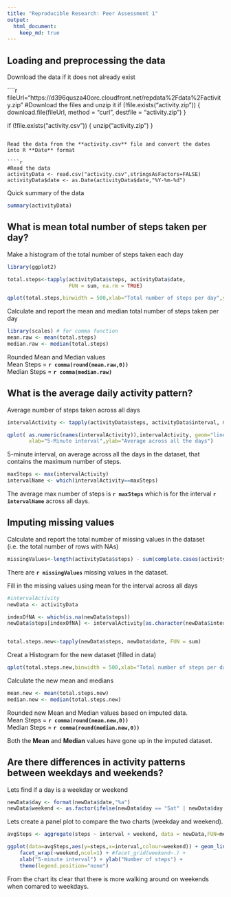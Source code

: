 ```yaml
---
title: "Reproducible Research: Peer Assessment 1"
output: 
  html_document:
    keep_md: true
---
```



## Loading and preprocessing the data

Download the data if it does not already exist

````r
fileUrl="https://d396qusza40orc.cloudfront.net/repdata%2Fdata%2Factivity.zip"
#Download the files and unzip it
if (!file.exists("activity.zip")) {
    download.file(fileUrl, method = "curl", destfile = "activity.zip")
}

if (!file.exists("activity.csv")) {
    unzip("activity.zip")
}
```

Read the data from the **activity.csv** file and convert the dates into R **Date** format

````r
#Read the data
activityData <- read.csv("activity.csv",stringsAsFactors=FALSE)
activityData$date <- as.Date(activityData$date,"%Y-%m-%d")
```

Quick summary of the data
```r
summary(activityData)
```

## What is mean total number of steps taken per day?
Make a histogram of the total number of steps taken each day  

```r
library(ggplot2)

total.steps<-tapply(activityData$steps, activityData$date, 
                    FUN = sum, na.rm = TRUE)

qplot(total.steps,binwidth = 500,xlab="Total number of steps per day",ylab="Count")
```

Calculate and report the mean and median total number of steps taken per day  

```r
library(scales) # for comma function
mean.raw <- mean(total.steps)
median.raw <- median(total.steps)
```
Rounded Mean and Median values  
Mean Steps   = **`r comma(round(mean.raw,0))`**  
Median Steps = **`r comma(median.raw)`**

## What is the average daily activity pattern?

Average number of steps taken across all days  
```r
intervalActivity <- tapply(activityData$steps, activityData$interval, mean, na.rm = TRUE)

qplot( as.numeric(names(intervalActivity)),intervalActivity, geom="line",
       xlab="5-Minute interval",ylab="Average across all the days")
```

5-minute interval, on average across all the days in the dataset, that contains the maximum number of steps.

```r
maxSteps <- max(intervalActivity)
intervalName <- which(intervalActivity==maxSteps)
```

The average max number of steps is **`r maxSteps `** which is for the interval **`r intervalName `** across all days.

## Imputing missing values
Calculate and report the total number of missing values in the dataset (i.e. the total number of rows with NAs)

```r
missingValues<-length(activityData$steps) - sum(complete.cases(activityData))
```

There are **`r missingValues`** missing values in the dataset.

Fill in the missing values using mean for the interval across all days
```r
#intervalActivity
newData <- activityData

indexOfNA <- which(is.na(newData$steps))
newData$steps[indexOfNA] <- intervalActivity[as.character(newData$interval[indexOfNA])]


total.steps.new<-tapply(newData$steps, newData$date, FUN = sum)
```

Creat a Histogram for the new dataset (filled in data)
```r
qplot(total.steps.new,binwidth = 500,xlab="Total number of steps per day",ylab="Count")
```

Calculate the new mean and medians 
```r
mean.new <- mean(total.steps.new)
median.new <- median(total.steps.new)
```

Rounded new Mean and Median values based on imputed data.  
Mean Steps   = **`r comma(round(mean.new,0))`**  
Median Steps = **`r comma(round(median.new,0))`**

Both the **Mean** and **Median** values have gone up in the imputed dataset. 


## Are there differences in activity patterns between weekdays and weekends?

Lets find if a day is a weekday or weekend  
```r

newData$day <- format(newData$date,"%a")
newData$weekend <- as.factor(ifelse(newData$day == "Sat" | newData$day == "Sun","Weekend","Weekday"))
```

Lets create a panel plot to compare the two charts (weekday and weekend).   
```r
avgSteps <- aggregate(steps ~ interval + weekend, data = newData,FUN=mean)

ggplot(data=avgSteps,aes(y=steps,x=interval,colour=weekend)) + geom_line() + 
    facet_wrap(~weekend,ncol=1) + #facet_grid(weekend~.) +
    xlab("5-minute interval") + ylab("Number of steps") +
    theme(legend.position="none")
```
   
From the chart its clear that there is more walking around on weekends when comared to weekdays.

